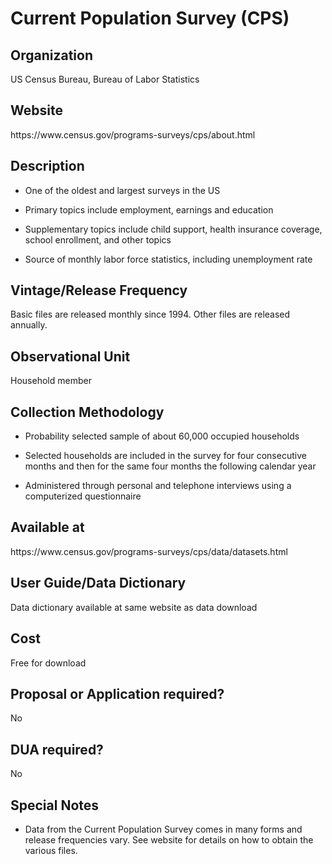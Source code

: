 \mainmatter

<!-- Generated by generateRmd.R; do not edit by hand  -->

# Current Population Survey (CPS)

## Organization
US Census Bureau, Bureau of Labor Statistics

## Website
https://www.census.gov/programs-surveys/cps/about.html

## Description
*	One of the oldest and largest surveys in the US 
*	Primary topics include employment, earnings and education 
*	Supplementary topics include child support, health insurance coverage, school enrollment, and other topics 
*	Source of monthly labor force statistics, including unemployment rate

## Vintage/Release Frequency
Basic files are released monthly since 1994. Other files are released annually.

## Observational Unit
Household member

## Collection Methodology
*	Probability selected sample of about 60,000 occupied households 
*	Selected households are included in the survey for four consecutive months and then for the same four months the following calendar year 
*	Administered through personal and telephone interviews using a computerized questionnaire

## Available at
https://www.census.gov/programs-surveys/cps/data/datasets.html

## User Guide/Data Dictionary
Data dictionary available at same website as data download

## Cost
Free for download

## Proposal or Application required?
No

## DUA required?
No

## Special Notes
* Data from the Current Population Survey comes in many forms and release frequencies vary. See website for details on how to obtain the various files.

